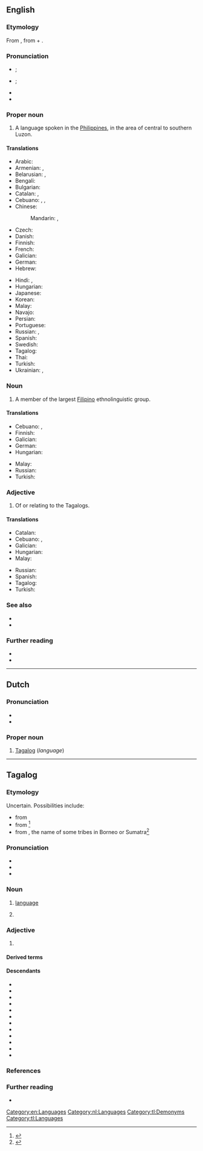 {{also|tagalog}}
==English==
{{wikipedia}}
{{interwiktionary|tl}}
===Etymology===
From {{der|en|tl|Tagalog}}, from {{m|tl|taga-||native of}} + {{m|tl|ilog||river}}.

===Pronunciation===
* {{a|RP}} {{enPR|təgäʹlŏg|təgălʹəg}}; {{IPA|en|/təˈɡɑːlɒɡ/|/təˈɡæləɡ/}}
* {{a|GA}} {{enPR|təgäʹləg|təgäʹlôg}}; {{IPA|en|/təˈɡɑləɡ/|/təˈɡɑlɔɡ/}}
* {{hyphenation|en|Taga|log}}
* {{audio|en|en-us-Tagalog.ogg|Audio (US)}}

===Proper noun===
{{en-prop}}

# A language spoken in the [[Philippines]], in the area of central to southern Luzon.
#: {{syn|en|Tagal}}

====Translations====
{{trans-top|language}}
* Arabic: {{t|ar|تَاغَالُوغِيَّة|f|tr=taḡaluḡiyya}}
* Armenian: {{t|hy|տագալերեն}}, {{t|hy|տագալոգ}}
* Belarusian: {{t|be|тага́льская мо́ва|f|sc=Cyrl}}, {{t|be|тага́льская|f|sc=Cyrl}}
* Bengali: {{t|bn|তাগালোগভাষা}}
* Bulgarian: {{t|bg|тага́лог|m}}
* Catalan: {{t|ca|tagàlog|m}}, {{t+|ca|tagal}}
* Cebuano: {{t|ceb|Tagalug}}, {{t|ceb|Tagalog}}, {{t|ceb|Tinagalog}}
* Chinese:
*: Mandarin: {{t+|cmn|他加祿語|sc=Hani}}, {{t+|cmn|他加禄语|tr=Tājiālù yǔ|sc=Hani}}
* Czech: {{t|cs|tagalština|f}}
* Danish: {{t|da|tagalog}}
* Finnish: {{t+|fi|tagalog}}
* French: {{t+|fr|tagalog|m}}
* Galician: {{t+|gl|tagalo|m}}
* German: {{t+|de|Tagalog|n}}
* Hebrew: {{t|he|טאגאלוג}}
{{trans-mid}}
* Hindi: {{t|hi|टागालोग भाषा}}, {{t|hi|टागालोग}}
* Hungarian: {{t+|hu|tagalog}}
* Japanese: {{t+|ja|タガログ語|tr=タガログご, Tagarogu-go}}
* Korean: {{t+|ko|^타갈로그-어}}
* Malay: {{t|ms|bahasa Tagalog}}
* Navajo: {{t|nv|Kéyah Dańlíinii bikáaʼgi kéédahatʼínígíí bizaad}}
* Persian: {{t|fa|زبان تاگالوگ}}
* Portuguese: {{t+|pt|tagalo|m}}
* Russian: {{t+|ru|тага́льский|m}}, {{t|ru|тага́лог|m}}
* Spanish: {{t+|es|tagalo|m}}
* Swedish: {{t+|sv|tagalog}}
* Tagalog: {{t+|tl|Tagalog}}
* Thai: {{t+|th|ภาษาตากาล็อก|tr=paa-sǎa dtaa-gaa-lɔ́k}}
* Turkish: {{t+|tr|Tagalogca}}
* Ukrainian: {{t+|uk|тага́льська|f}}, {{t|uk|тага́лог|m}}
{{trans-bottom}}

===Noun===
{{en-noun|s|Tagalog}}

# A member of the largest [[Filipino]] ethnolinguistic group.
#: {{syn|en|Tagal}}

====Translations====
{{trans-top|member of the Filipino ethnic group}}
* Cebuano: {{t|ceb|Tagalog}}, {{t|ceb|Tagalug}}
* Finnish: {{t|fi|tagaali}}
* Galician: {{t+|gl|tagalo|m}}
* German: {{t|de|Tagale|m}}
* Hungarian: {{t+|hu|tagalog}}
{{trans-mid}}
* Malay: {{t|ms|orang Tagalog}}
* Russian: {{t+|ru|тага́л|m}}
* Turkish: {{t+|tr|Tagalog}}
{{trans-bottom}}

===Adjective===
{{en-adj|-}}

# Of or relating to the Tagalogs.

====Translations====
{{trans-top|of or relating to the Tagalogs}}
* Catalan: {{t|ca|tagàlog}}
* Cebuano: {{t|ceb|Tagalog}}, {{t|ceb|Tagalug}}
* Galician: {{t+|gl|tagalo|m}}
* Hungarian: {{t+|hu|tagalog}}
* Malay: {{t|ms|Tagalog}}
{{trans-mid}}
* Russian: {{t+|ru|тага́льский}}
* Spanish: {{t+|es|tagalo}}
* Tagalog: {{t+|tl|Tagalog}}
* Turkish: {{t+|tr|Tagalog}}
{{trans-bottom}}

===See also===
* {{langcat|tl}}
* {{langlist}}

===Further reading===
* {{ISO 639|ref=1|tl||tgl}}
* {{ethnologue|tgl}}

[[Category:en:Languages]]

----

==Dutch==

===Pronunciation===
* {{IPA|nl|/ˈtaːɡaːlɔk/}}
* {{audio|nl|Nl-Tagalog.ogg|audio}}

===Proper noun===
{{nl-proper noun|n}}

# [[#English|Tagalog]] (''language'')

[[Category:nl:Languages]]

----

==Tagalog==

===Etymology===
Uncertain. Possibilities include:
* from {{prefix|tl|taga|ilog|t1=native of|t2=river}}
* from {{prefix|tl|taga|alog|t1=native of|t2=ford}}<ref>{{cite-book|year=1905|last=Sanger|first=J. P.|title=Census of the Philippine Islands, Taken Under the Direction of the Philippine Commission in the Year 1903, Volume 1|location=Quezon City|publisher=U.S. Bureau of the Census|page=451}}</ref>
* from {{m|en|Tagal}}, the name of some tribes in Borneo or Sumatra<ref>{{cite-book|year=1972|last=Panganiban|first=José Villa|title=Diksyunaryo-Tesauro Pilipino-Ingles |location=Quezon City|publisher=Manlapaz Publishing Co.|page=936-937}}</ref>

===Pronunciation===
* {{hyph|tl|Ta|ga|log}}
* {{tl-IPA}}
* {{audio|tl|Tl-PH-Tagalog.ogg|Audio}}

===Noun===
{{tl-noun|b={{tl-bay sc|tagalog}}}}

# {{l|en|Tagalog}} [[language]]
# {{l|en|Tagalog}} {{gl|person}}

===Adjective===
{{tl-adj|b={{tl-bay sc|tagalog}}}}

# {{l|en|Tagalog}} {{gl|pertaining to the Tagalog region, the Tagalog people, or the Tagalog language}}

====Derived terms====
{{der3|tl|barong-tagalog|managalog|magtagalog|itagalog|tumagalog|isatagalog|Katagalugan|mananagalog|tagalugin|pananagalog|Tagalista|Timog Katagalugan|barahang-tagalog}}

====Descendants====
* {{desc|yue|他加祿語|tr=taa<sup>1</sup> gaa<sup>1</sup> luk<sup>6</sup> jyu<sup>5</sup>|bor=1}}
* {{desc|bor=1|ceb|Tinagalog|Tagalug}}
* {{desc|bor=1|nl|Tagalog}}
* {{desc|bor=1|en|Tagalog}}
* {{desc|id|Tagalog|bor=1}}
* {{desc|ja|タガログ語|tr=Tagarogu-go|bor=1}}
* {{desc|ko|^타갈로그-어|bor=1}}
* {{desc|ms|Tagalog|bor=1}}
* {{desc|cmn|他加祿語|tr=Tājiālùyǔ|bor=1}}
* {{desc|nan|他加祿話|tr=Tha-ka-lo̍k-ōe|他加祿語|tr2=Thaⁿ-ka-lo̍k-gír|bor=1}}
* {{desc|bor=1|pt|tagalo}}
* {{desc|bor=1|es|tagalo|tagala}}

===References===
<references/>

===Further reading===
* {{R:KWF Diksiyonaryo}}

[[Category:tl:Demonyms]]
[[Category:tl:Languages]]